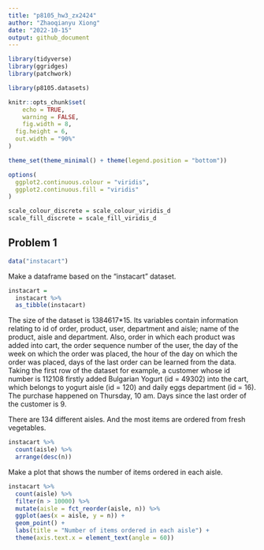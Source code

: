 ```yaml
---
title: "p8105_hw3_zx2424"
author: "Zhaoqianyu Xiong"
date: "2022-10-15"
output: github_document
---
```

```r
library(tidyverse)
library(ggridges)
library(patchwork)

library(p8105.datasets)

knitr::opts_chunk$set(
	echo = TRUE,
	warning = FALSE,
	fig.width = 8, 
  fig.height = 6,
  out.width = "90%"
)

theme_set(theme_minimal() + theme(legend.position = "bottom"))

options(
  ggplot2.continuous.colour = "viridis",
  ggplot2.continuous.fill = "viridis"
)

scale_colour_discrete = scale_colour_viridis_d
scale_fill_discrete = scale_fill_viridis_d
```


## Problem 1
```r
data("instacart")
```

Make a dataframe based on the "instacart" dataset. 
```r
instacart = 
  instacart %>% 
  as_tibble(instacart)
```
The size of the dataset is 1384617*15. Its variables contain information relating to id of order, product, user, department and aisle; name of the product, aisle and department. Also, order in which each product was added into cart, the order sequence number of the user, the day of the week on which the order was placed, the hour of the day on which the order was placed, days of the last order can be learned from the data. Taking the first row of the dataset for example, a customer whose id number is 112108 firstly added Bulgarian Yogurt (id = 49302) into the cart, which belongs to yogurt aisle (id = 120) and daily eggs department (id = 16). The purchase happened on Thursday, 10 am. Days since the last order of the customer is 9.

There are 134 different aisles. And the most items are ordered from fresh vegetables.
```r
instacart %>% 
  count(aisle) %>% 
  arrange(desc(n))
```

Make a plot that shows the number of items ordered in each aisle.
```r
instacart %>% 
  count(aisle) %>% 
  filter(n > 10000) %>% 
  mutate(aisle = fct_reorder(aisle, n)) %>% 
  ggplot(aes(x = aisle, y = n)) + 
  geom_point() + 
  labs(title = "Number of items ordered in each aisle") +
  theme(axis.text.x = element_text(angle = 60))
```

